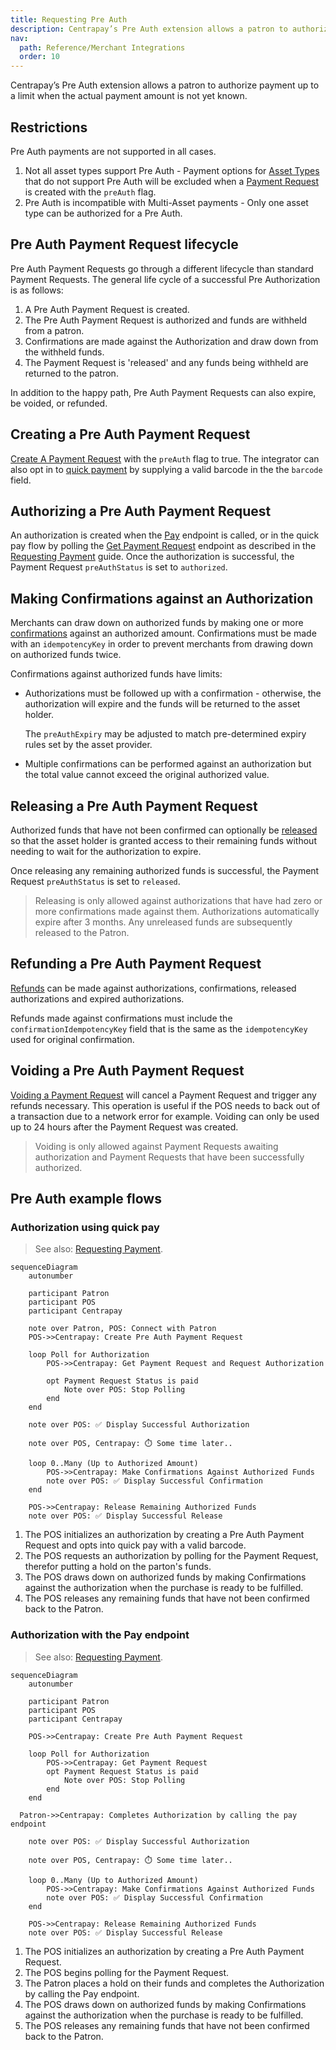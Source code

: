 ```yaml
---
title: Requesting Pre Auth
description: Centrapay’s Pre Auth extension allows a patron to authorize payment up to a limit when the actual payment amount is not yet known.
nav:
  path: Reference/Merchant Integrations
  order: 10
---
```


Centrapay’s Pre Auth extension allows a patron to authorize payment up to a limit when the actual payment amount is not yet known.

## Restrictions

Pre Auth payments are not supported in all cases.

1. Not all asset types support Pre Auth - Payment options for [Asset Types](/api/asset-types) that do not support Pre Auth will be excluded when a [Payment Request](/api/payment-requests/) is created with the `preAuth` flag.
2. Pre Auth is incompatible with Multi-Asset payments - Only one asset type can be authorized for a Pre Auth.

## Pre Auth Payment Request lifecycle

Pre Auth Payment Requests go through a different lifecycle than standard Payment Requests. The general life cycle of a successful Pre Authorization is as follows:
1. A Pre Auth Payment Request is created.
2. The Pre Auth Payment Request is authorized and funds are withheld from a patron.
3. Confirmations are made against the Authorization and draw down from the withheld funds.
4. The Payment Request is 'released' and any funds being withheld are returned to the patron.

In addition to the happy path, Pre Auth Payment Requests can also expire, be voided, or refunded.

## Creating a Pre Auth Payment Request

[Create A Payment Request](https://docs.centrapay.com/api/payment-requests#create-a-payment-request) with the `preAuth` flag to true. The integrator can also opt in to [quick payment](https://docs.centrapay.com/guides/merchant-integration-barcode-flow/#quick-pay-flow) by supplying a valid barcode in the the `barcode` field.

## Authorizing a Pre Auth Payment Request

An authorization is created when the [Pay](https://docs.centrapay.com/api/legacy-payment-requests/#pay-a-payment-request) endpoint is called, or in the quick pay flow by polling the [Get Payment Request](https://docs.centrapay.com/guides/requesting-payment/) endpoint as described in the [Requesting Payment](https://docs.centrapay.com/api/legacy-payment-requests/#get-a-payment-request) guide.
Once the authorization is successful, the Payment Request `preAuthStatus` is set to `authorized`.

## Making Confirmations against an Authorization

Merchants can draw down on authorized funds by making one or more [confirmations](/api/payment-requests#confirm-pre-auth-payment-request) against an authorized amount. Confirmations must be made with an `idempotencyKey` in order to prevent merchants from drawing down on authorized funds twice.

Confirmations against authorized funds have limits:

- Authorizations must be followed up with a confirmation - otherwise, the authorization will expire and the funds will be returned to the asset holder.

    The `preAuthExpiry` may be adjusted to match pre-determined expiry rules set by the asset provider.

- Multiple confirmations can be performed against an authorization but the total value cannot exceed the original authorized value.

## Releasing a Pre Auth Payment Request

Authorized funds that have not been confirmed can optionally be [released](/api/payment-requests#release-pre-auth-funds) so that the asset holder is granted access to their remaining funds without needing to wait for the authorization to expire.

Once releasing any remaining authorized funds is successful, the Payment Request `preAuthStatus` is set to `released`.

> Releasing is only allowed against authorizations that have had zero or more confirmations made against them.
> Authorizations automatically expire after 3 months. Any unreleased funds are subsequently released to the Patron.

## Refunding a Pre Auth Payment Request

[Refunds](/guides/initiating-refunds) can be made against authorizations, confirmations, released authorizations and expired authorizations.

Refunds made against confirmations must include the `confirmationIdempotencyKey` field that is the same as the `idempotencyKey` used for original confirmation.

## Voiding a Pre Auth Payment Request

[Voiding a Payment Request](/api/payment-requests#void-a-payment-request) will cancel a Payment Request and trigger any refunds necessary. This operation is useful if the POS needs to back out of a transaction due to a network error for example. Voiding can only be used up to 24 hours after the Payment Request was created.

> Voiding is only allowed against Payment Requests awaiting authorization and Payment Requests that have been successfully authorized.

## Pre Auth example flows

### Authorization using quick pay

> See also: [Requesting Payment](/guides/requesting-payment).

```mermaid
sequenceDiagram
	autonumber

	participant Patron
	participant POS
	participant Centrapay

	note over Patron, POS: Connect with Patron
	POS->>Centrapay: Create Pre Auth Payment Request

	loop Poll for Authorization
		POS->>Centrapay: Get Payment Request and Request Authorization

		opt Payment Request Status is paid
			Note over POS: Stop Polling
		end
	end

	note over POS: ✅ Display Successful Authorization

	note over POS, Centrapay: ⏱️ Some time later..

	loop 0..Many (Up to Authorized Amount)
		POS->>Centrapay: Make Confirmations Against Authorized Funds
		note over POS: ✅ Display Successful Confirmation
	end

	POS->>Centrapay: Release Remaining Authorized Funds
	note over POS: ✅ Display Successful Release
```

1. The POS initializes an authorization by creating a Pre Auth Payment Request and opts into quick pay with a valid barcode.
2. The POS requests an authorization by polling for the Payment Request, therefor putting a hold on the parton's funds.
3. The POS draws down on authorized funds by making Confirmations against the authorization when the purchase is ready to be fulfilled.
4. The POS releases any remaining funds that have not been confirmed back to the Patron.

### Authorization with the Pay endpoint

> See also: [Requesting Payment](/guides/requesting-payment).

```mermaid
sequenceDiagram
	autonumber

	participant Patron
	participant POS
	participant Centrapay

	POS->>Centrapay: Create Pre Auth Payment Request

	loop Poll for Authorization
		POS->>Centrapay: Get Payment Request
		opt Payment Request Status is paid
			Note over POS: Stop Polling
		end
	end

  Patron->>Centrapay: Completes Authorization by calling the pay endpoint

	note over POS: ✅ Display Successful Authorization

	note over POS, Centrapay: ⏱️ Some time later..

	loop 0..Many (Up to Authorized Amount)
		POS->>Centrapay: Make Confirmations Against Authorized Funds
		note over POS: ✅ Display Successful Confirmation
	end

	POS->>Centrapay: Release Remaining Authorized Funds
	note over POS: ✅ Display Successful Release
```

1. The POS initializes an authorization by creating a Pre Auth Payment Request.
2. The POS begins polling for the Payment Request.
3. The Patron places a hold on their funds and completes the Authorization by calling the Pay endpoint.
3. The POS draws down on authorized funds by making Confirmations against the authorization when the purchase is ready to be fulfilled.
4. The POS releases any remaining funds that have not been confirmed back to the Patron.

